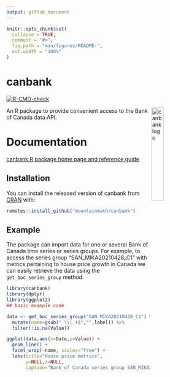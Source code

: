 ```yaml
---
output: github_document
---
```


<!-- README.md is generated from README.Rmd. Please edit that file -->

```r
knitr::opts_chunk$set(
  collapse = TRUE,
  comment = "#>",
  fig.path = "man/figures/README-",
  out.width = "100%"
)
```

# canbank

<!-- badges: start -->
[![R-CMD-check](https://github.com/mountainMath/canbank/workflows/R-CMD-check/badge.svg)](https://github.com/mountainMath/canbank/actions)
<!-- badges: end -->

<a href="https://mountainmath.github.io/canbank/index.html"><img src="https://mountainmath.github.io/canbank/logo.svg" alt="canbank logo" align="right" width = "25%" height = "25%"/></a>

An R package to provide convenient access to the Bank of Canada data API.

# Documentation
[canbank R package home page and reference guide](https://mountainmath.github.io/canbank/index.html)


## Installation

You can install the released version of canbank from [CRAN](https://CRAN.R-project.org) with:

``` r
remotes::install_github("mountainmath/canbank")
```

## Example

The package can import data for one or several Bank of Canada time series or series groups. For example, to access the series group "SAN_MIKA20210428_C1" with metrics pertaining to house price growth in Canada we can easily retrieve the data using the `get_boc_series_group` method.

```r
library(canbank)
library(dplyr)
library(ggplot2)
## basic example code

data <- get_boc_series_group("SAN_MIKA20210428_C1") %>%
  mutate(name=gsub(" \\(.+$","",label)) %>%
  filter(!is.na(Value))

ggplot(data,aes(x=Date,y=Value)) +
  geom_line() +
  facet_wrap(~name, scales="free") +
  labs(title="House price metrics",
       y=NULL,x=NULL,
       caption="Bank of Canada series group SAN_MIKA20210428_C1")
```

